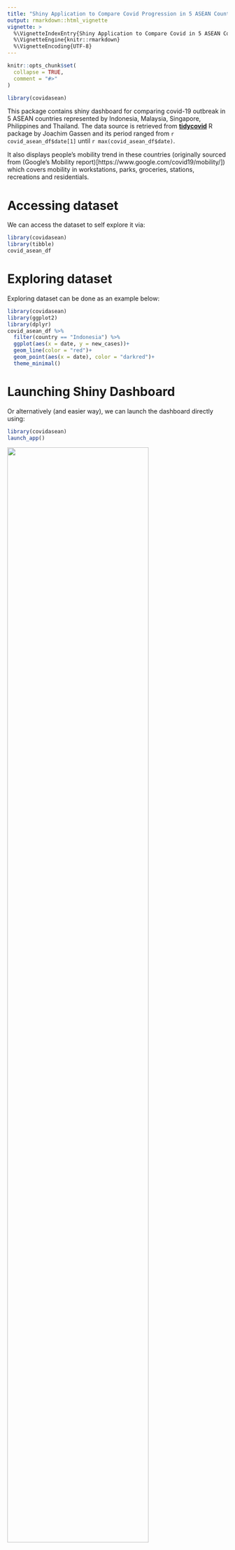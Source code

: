 ```yaml
---
title: "Shiny Application to Compare Covid Progression in 5 ASEAN Countries"
output: rmarkdown::html_vignette
vignette: >
  %\VignetteIndexEntry{Shiny Application to Compare Covid in 5 ASEAN Countries}
  %\VignetteEngine{knitr::rmarkdown}
  %\VignetteEncoding{UTF-8}
---
```


```r
knitr::opts_chunk$set(
  collapse = TRUE,
  comment = "#>"
)
```

```r
library(covidasean)
```

This package contains shiny dashboard for comparing covid-19 outbreak in 5 ASEAN countries represented by Indonesia, Malaysia, Singapore, Philippines and Thailand. The data source is retrieved from [**tidycovid**](https://joachim-gassen.github.io/tidycovid19/) R package by Joachim Gassen and its period ranged from `r covid_asean_df$date[1]` until `r max(covid_asean_df$date)`.

It also displays people's mobility trend in these countries (originally sourced from (Google's Mobility report)[https://www.google.com/covid19/mobility/]) which covers mobility in workstations, parks, groceries, stations, recreations and residentials. 

# Accessing dataset

We can access the dataset to self explore it via:
```r
library(covidasean)
library(tibble)
covid_asean_df
```

# Exploring dataset

Exploring dataset can be done as an example below:
```r
library(covidasean)
library(ggplot2)
library(dplyr)
covid_asean_df %>% 
  filter(country == "Indonesia") %>% 
  ggplot(aes(x = date, y = new_cases))+
  geom_line(color = "red")+
  geom_point(aes(x = date), color = "darkred")+
  theme_minimal()
```


# Launching Shiny Dashboard
Or alternatively (and easier way), we can launch the dashboard directly using:
```r
library(covidasean)
launch_app()
```


<img src = "https://i.imgur.com/VmnDSTJ.png" width = 80%>


The shiny dashboard consists of a control panel (left sidebar) and a main display. The main display has 3 different plots.  

The first plot shows total new cases in 5 countries which can be clicked on to bring us to the second plot which details cases in the selected country. The third plot displays mobility trend which can be adjusted by several categories located on the control panel.

We can also check summary information for a particular country by selecting country name in the table plot of the control panel.
